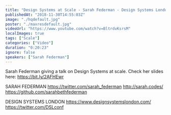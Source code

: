 ```yaml
---
title: "Design Systems at Scale - Sarah Federman - Design Systems London"
publishedAt: "2018-11-30T14:55:03Z"
image: "./hqdefault.jpg"
poster: "./maxresdefault.jpg"
videoUrl: "https://www.youtube.com/watch?v=BltrdvKsrsM"
localImages: true
tags: ["Scale"]
categories: ["Video"]
duration: "0:20:23"
ignore: false
speakers: ["Sarah Federman"]
---
```


Sarah Federman giving a talk on Design Systems at scale.
Check her slides here: https://bit.ly/2AFHEwr

SARAH FEDERMAN
https://twitter.com/sarah_federman
http://sarah.codes/
https://github.com/sarahbethfederman

DESIGN SYSTEMS LONDON
https://www.designsystemslondon.com/
https://twitter.com/DSLconf
